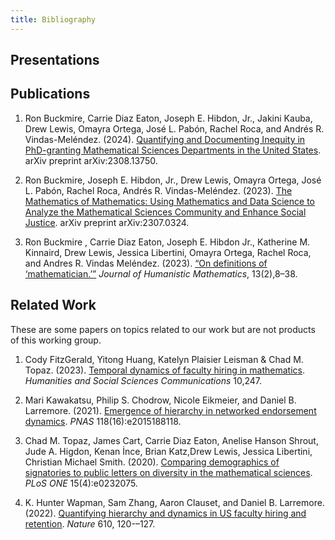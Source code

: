 ```yaml
---
title: Bibliography
---
```


## Presentations

## Publications
<!-- We should decide on a citation style --> 
1. Ron Buckmire, Carrie Diaz Eaton, Joseph E. Hibdon, Jr., Jakini Kauba, Drew Lewis, Omayra Ortega, José L. Pabón, Rachel Roca, and Andrés R. Vindas-Meléndez. (2024). [Quantifying and Documenting Inequity in PhD-granting Mathematical Sciences Departments in the United States](https://arxiv.org/abs/2308.13750). arXiv preprint arXiv:2308.13750.

1. Ron Buckmire, Joseph E. Hibdon, Jr., Drew Lewis, Omayra Ortega, José L. Pabón, Rachel Roca, Andrés R. Vindas-Meléndez. (2023). [The Mathematics of Mathematics: Using Mathematics and Data Science to Analyze the Mathematical Sciences Community and Enhance Social Justice](https://arxiv.org/abs/2307.03241). arXiv preprint arXiv:2307.0324.

1. Ron Buckmire , Carrie Diaz Eaton, Joseph E. Hibdon Jr., Katherine M. Kinnaird, Drew Lewis, Jessica Libertini, Omayra Ortega, Rachel Roca, and Andres R. Vindas Meléndez. (2023). [“On definitions of ‘mathematician.’”](https://scholarship.claremont.edu/cgi/viewcontent.cgi?article=2071&context=jhm) _Journal of Humanistic Mathematics_, 13(2),8--38.



## Related Work
These are some papers on topics related to our work but are not products of this working group.

1.  Cody FitzGerald, Yitong Huang, Katelyn Plaisier Leisman & Chad M. Topaz. (2023).
[Temporal dynamics of faculty hiring in mathematics](https://doi.org/10.1057/s41599-023-01708-9).
_Humanities and Social Sciences Communications_ 10,247.

1.  Mari Kawakatsu, Philip S. Chodrow, Nicole Eikmeier, and Daniel B. Larremore. (2021). [Emergence of hierarchy in networked endorsement dynamics](https://www.pnas.org/doi/full/10.1073/pnas.2015188118). _PNAS_ 118(16):e2015188118.

1.  Chad M. Topaz, James Cart, Carrie Diaz Eaton, Anelise Hanson Shrout, Jude A. Higdon, Kenan İnce, Brian Katz,Drew Lewis, Jessica Libertini, Christian Michael Smith. (2020).  [Comparing demographics of signatories to public letters on diversity in the mathematical sciences](https://journals.plos.org/plosone/article?id=10.1371/journal.pone.0232075). _PLoS ONE_ 15(4):e0232075.

1. K. Hunter Wapman, Sam Zhang, Aaron Clauset, and Daniel B. Larremore. (2022).  [Quantifying hierarchy and dynamics in US faculty hiring and retention](). 
_Nature_  610, 120-–127.
